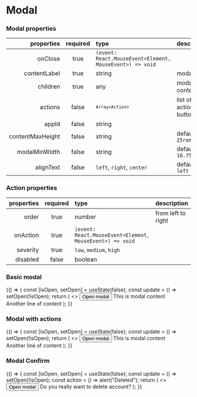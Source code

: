 
<Meta title="Components/Modal" component={Modal} />

# Modal

### Modal properties

|       properties | required | type                                                                | description            |
| ---------------: | :------: | :------------------------------------------------------------------ | :--------------------- |
|          onClose |   true   | <code>(event: React.MouseEvent<Element, MouseEvent>) => void</code> |                        |
|     contentLabel |   true   | string                                                              | modal title            |
|         children |   true   | any                                                                 | modal content          |
|          actions |  false   | <code>`Array<Action>`</code>                                        | list of action buttons |
|            appId |  false   | string                                                              |                        |
| contentMaxHeight |  false   | string                                                              | default: `25rem`       |
|    modalMinWidth |  false   | string                                                              | default: `18.75rem`    |
|        alignText |  false   | <code>left</code>, <code>right</code>, <code>center</code>          | default: `left`        |

### Action properties

| properties | required | type                                                                | description        |
| ---------: | :------: | :------------------------------------------------------------------ | :----------------- |
|      order |   true   | number                                                              | from left to right |
|   onAction |   true   | <code>(event: React.MouseEvent<Element, MouseEvent>) => void</code> |                    |
|   severity |   true   | <code>low</code>, <code>medium</code>, <code>high</code>            |                    |
|   disabled |  false   | boolean                                                             |                    |

### Basic modal

<Preview>
  <Story name="basic modal">
    {() => {
      const [isOpen, setOpen] = useState(false);
      const update = () => setOpen(!isOpen);
      return (
        <>
          <Button onClick={update}>Open modal</Button>
          <Modal
            isOpen={isOpen}
            onClose={update}
            contentLabel={"Modal title"}
            appId="#root"
            alignText="center"
          >
            This is modal content
            <br />
            Another line of content
          </Modal>
        </>
      );
    }}
  </Story>
</Preview>

### Modal with actions

<Preview>
  <Story name="modal with actions">
    {() => {
      const [isOpen, setOpen] = useState(false);
      const update = () => setOpen(!isOpen);
      return (
        <>
          <Button onClick={update}>Open modal</Button>
          <Modal
            isOpen={isOpen}
            onClose={update}
            contentLabel={"Modal title"}
            appId="#root"
            actions={[
              {
                order: 0,
                onAction: update,
                label: "Second action",
                severity: "low",
              },
              {
                order: 1,
                onAction: update,
                label: "Primary action",
                severity: "high",
              },
            ]}
          >
            This is modal content
            <br />
            Another line of content
          </Modal>
        </>
      );
    }}
  </Story>
</Preview>

### Modal Confirm

<Preview>
  <Story name="confirm modal">
    {() => {
      const [isOpen, setOpen] = useState(false);
      const update = () => setOpen(!isOpen);
      const action = () => alert("Deleted");
      return (
        <>
          <Button onClick={update}>Open modal</Button>
          <ModalConfirm
            contentLabel="Account"
            isOpen={isOpen}
            confirm={action}
            onClose={update}
            actionLabel="Delete"
          >
            Do you really want to delete account?
          </ModalConfirm>
        </>
      );
    }}
  </Story>
</Preview>
